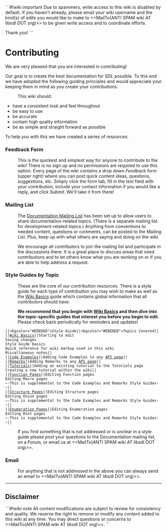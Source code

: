 <!-- pragma section-numbers off -->
<!-- pragma camelcase off -->
<!-- acl All:read -->

```#!wiki important
Due to spammers, write access to this wiki is disabled by default.  If you haven't already, please email your wiki username and the kind(s) of edits you would like to make to <<MailTo(ANTI SPAM wiki AT libsdl DOT org)>> to be given write access and to coordinate efforts.

Thank you!
```

= Contributing =

We are very pleased that you are interested in contributing!  

Our goal is to create the best documentation for SDL possible.  To this end we have adopted the following guiding principles and would appreciate your keeping them in mind as you create your contributions.
: This wiki should:
* have a consistent look and feel throughout
* be easy to use
* be accurate
* contain high quality information
* be as simple and straight forward as possible

To help you with this we have created a series of resources:

<span id="form"></span>
=== Feedback Form ===
: This is the quickest and simplest way for anyone to contribute to the wiki!  There is no sign up and no permissions are required to use this option.  Every page of the wiki contains a drop down ''Feedback'' form (upper right) where you can post quick content ideas, questions, suggestions, etc.  Simply click the form tab, fill in the text field with your contribution, include your contact information if you would like a reply, and click ''Submit''.  We'll take it from there!

<span id="list"></span>
=== Mailing List ===
: The [http://lists.libsdl.org/listinfo.cgi/docs-libsdl.org Documentation Mailing List] has been set up to allow users to share documentation-related topics.  (There is a separate mailing list for development-related topics.)  Anything from conventions to needed content, questions or comments, can be posted to the Mailing List.  Plus, keep up with what others are saying and doing on the wiki.  

: We encourage all contributors to join the mailing list and participate in the discussions there.  It is a great place to discuss areas that need contributions and to let others know what you are working on or if you are able to help address a request.

<span id="guides"></span>
=== Style Guides by Topic ===
: These are the core of our contribution resources.  There is a style guide for each type of contribution you may wish to make as well as the [[SGWikiBasics|Wiki Basics]] guide which contains global information that all contributors should have.  

: '''We recommend that you begin with [[SGWikiBasics|Wiki Basics]] and then dive into the topic-specific guides that interest you before you begin to edit.'''  Please check back periodically for reminders and updates!

 ||<bgcolor="#EDEDED">''Style Guide''||<bgcolor="#EDEDED">''Topics Covered''||
 ||[[SGWikiBasics|Wiki Basics]]||Starting to edit<br/>Saving changes<br/>Style Guide basics<br/>Quick reference for wiki markup used in this wiki<br/>Miscellaneous notes||
 ||[[SGCodeExamples|Code Examples]]||Adding Code Examples to any [[SGWikiBasics#api|API page]]||
 ||[[SGRemarks|Remarks]]||Adding Remarks to any [[SGWikiBasics#api|API page]]||
 ||[[SGTutorials|Tutorials]]||Adding an existing tutorial to the Tutorials page<br/>Creating a new tutorial within the wiki||
 ||[[SGFunctions|Function Pages]]||Editing Function pages<br/>Editing Macro pages<br/>~-This is supplemental to the Code Examples and Remarks Style Guides-~||
 ||[[SGStructures|Structure Pages]]||Editing Structure pages<br/>Editing Union pages<br/>~-This is supplemental to the Code Examples and Remarks Style Guides-~||
 ||[[SGEnumerations|Enumeration Pages]]||Editing Enumeration pages<br/>Editing Hint pages<br/>~-This is supplemental to the Code Examples and Remarks Style Guides-~||
<!-- # ||[[SGNewPages|New Pages]]||Creating new pages in the wiki|| -->

: If you find something that is not addressed or is unclear in a style guide please post your questions to the Documentation mailing list, on a Forum, or email us at <<MailTo(ANTI SPAM wiki AT libsdl DOT org)>>.

<span id="email"></span>
=== Email ===
: For anything that is not addressed in the above you can always send an email to <<MailTo(ANTI SPAM wiki AT libsdl DOT org)>>.

------
== Disclaimer ==
```#!wiki note
All content modifications are subject to review for consistency and quality.  We reserve the right to remove or modify any content added to this wiki at any time.  You may direct questions or concerns to <<MailTo(ANTI SPAM wiki AT libsdl DOT org)>>.
```
